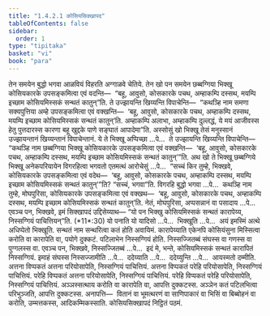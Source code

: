 ```yaml
---
title: "1.4.2.1 कोसियसिक्खापद"
tableOfContents: false
sidebar:
  order: 1
type: "tipitaka"
basket: "vi"
book: "para"
---
```



<DynamicBreadcrumb />

<Division number="542" book="para">

<Paragraph number="2098" book="para">
तेन समयेन बुद्धो भगवा आळवियं विहरति अग्गाळवे चेतिये. तेन खो पन समयेन छब्बग्गिया भिक्खू कोसियकारके उपसङ्कमित्वा एवं वदन्ति—  “बहू, आवुसो, कोसकारके पचथ, अम्हाकम्पि दस्सथ, मयम्पि इच्छाम कोसियमिस्सकं सन्थतं कातुन्”ति. ते उज्झायन्ति खिय्यन्ति विपाचेन्ति—  “कथञ्हि नाम समणा सक्यपुत्तिया अम्हे उपसङ्कमित्वा एवं वक्खन्ति—  ‘बहू, आवुसो, कोसकारके पचथ, अम्हाकम्पि दस्सथ, मयम्पि इच्छाम कोसियमिस्सकं सन्थतं कातुन्’ति. अम्हाकम्पि अलाभा, अम्हाकम्पि दुल्लद्धं, ये मयं आजीवस्स हेतु पुत्तदारस्स कारणा बहू खुद्दके पाणे सङ्घातं आपादेमा”ति.
</Paragraph>

<Paragraph number="2099" book="para">
अस्सोसुं खो भिक्खू तेसं मनुस्सानं उज्झायन्तानं खिय्यन्तानं विपाचेन्तानं. ये ते भिक्खू अप्पिच्छा …पे…  ते उज्झायन्ति खिय्यन्ति विपाचेन्ति—  “कथञ्हि नाम छब्बग्गिया भिक्खू कोसियकारके उपसङ्कमित्वा एवं वक्खन्ति—  ‘बहू, आवुसो, कोसकारके पचथ, अम्हाकम्पि दस्सथ, मयम्पि इच्छाम कोसियमिस्सकं सन्थतं कातुन्’”ति.
</Paragraph>

<Paragraph number="2100" book="para">
अथ खो ते भिक्खू छब्बग्गिये भिक्खू अनेकपरियायेन विगरहित्वा भगवतो एतमत्थं आरोचेसुं …पे…  “सच्चं किर तुम्हे, भिक्खवे, कोसियकारके उपसङ्कमित्वा एवं वदेथ—  ‘बहू, आवुसो, कोसकारके पचथ, अम्हाकम्पि दस्सथ, मयम्पि इच्छाम कोसियमिस्सकं सन्थतं कातुन्’”ति? “सच्चं, भगवा”ति. विगरहि बुद्धो भगवा …पे…  कथञ्हि नाम तुम्हे, मोघपुरिसा, कोसियकारके उपसङ्कमित्वा एवं वक्खथ—  ‘बहू, आवुसो, कोसकारके पचथ, अम्हाकम्पि दस्सथ, मयम्पि इच्छाम कोसियमिस्सकं सन्थतं कातुन्’ति. नेतं, मोघपुरिसा, अप्पसन्नानं वा पसादाय …पे…  एवञ्च पन, भिक्खवे, इमं सिक्खापदं उद्दिसेय्याथ—
</Paragraph>

</Division>
<Division number="543" book="para">

<Paragraph number="2101" book="para">
<Emphasis>“यो पन भिक्खु कोसियमिस्सकं सन्थतं कारापेय्य, निस्सग्गियं पाचित्तियन्”</Emphasis>ति. (*11*:<Emphasis>30</Emphasis>)
</Paragraph>

</Division>
<Division number="544" book="para">

<Paragraph number="2102" book="para">
<Emphasis>यो पना</Emphasis>ति यो यादिसो …पे…  <Emphasis>भिक्खू</Emphasis>ति …पे…  अयं इमस्मिं अत्थे अधिप्पेतो भिक्खूति.
</Paragraph>

<Paragraph number="2103" book="para">
<Emphasis>सन्थतं</Emphasis> नाम सन्थरित्वा कतं होति अवायिमं.
</Paragraph>

<Paragraph number="2104" book="para">
<Emphasis>कारापेय्या</Emphasis>ति एकेनपि कोसियंसुना मिस्सित्वा करोति वा कारापेति वा, पयोगे दुक्कटं. पटिलाभेन निस्सग्गियं होति. निस्सज्जितब्बं संघस्स वा गणस्स वा पुग्गलस्स वा. एवञ्च पन, भिक्खवे, निस्सज्जितब्बं …पे…  इदं मे, भन्ते, कोसियमिस्सकं सन्थतं कारापितं निस्सग्गियं. इमाहं संघस्स निस्सज्जामीति …पे…  ददेय्याति …पे…  ददेय्युन्ति …पे…  आयस्मतो दम्मीति.
</Paragraph>

</Division>
<Division number="545" book="para">

<Paragraph number="2105" book="para">
अत्तना विप्पकतं अत्तना परियोसापेति, निस्सग्गियं पाचित्तियं. अत्तना विप्पकतं परेहि परियोसापेति, निस्सग्गियं पाचित्तियं. परेहि विप्पकतं अत्तना परियोसापेति, निस्सग्गियं पाचित्तियं. परेहि विप्पकतं परेहि परियोसापेति, निस्सग्गियं पाचित्तियं.
</Paragraph>

<Paragraph number="2106" book="para">
अञ्ञस्सत्थाय करोति वा कारापेति वा, आपत्ति दुक्कटस्स. अञ्ञेन कतं पटिलभित्वा परिभुञ्जति, आपत्ति दुक्कटस्स.
</Paragraph>

</Division>
<Division number="546" book="para">

<Paragraph number="2107" book="para">
अनापत्ति—  वितानं वा भूमत्थरणं वा साणिपाकारं वा भिसिं वा बिब्बोहनं वा करोति, उम्मत्तकस्स, आदिकम्मिकस्साति.

</Paragraph>
</Division>

<Paragraph number="2108" type="center" book="para">
कोसियसिक्खापदं निट्ठितं पठमं.
</Paragraph>